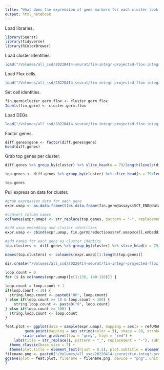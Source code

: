 ```yaml
---
title: "What does the expression of gene markers for each cluster look like?"
output: html_notebook
---
```


Load libraries.
```r
library(Seurat)
library(tidyverse)
library(RColorBrewer)
```

Load cluster identities.
```r
load("/Volumes/all_ssd/20220414-seurat/fin-integr-projected-flox-integr-res-0.0120/fin-END-projected-flox-END-3/cluster-per-cell-fin-END-3.Robj")
```

Load Flox cells.
```r
load("/Volumes/all_ssd/20220414-seurat/fin-integr-projected-flox-integr-res-0.0120/fin-END-projected-flox-END-3/fin-END-projected-flox-END-3.Robj")
```

Set cell identities. 
```r
fin.germ$cluster.germ.flox <- cluster.germ.flox
Idents(fin.germ) <- cluster.germ.flox
```

Load DEGs.
```r
load("/Volumes/all_ssd/20220414-seurat/fin-integr-projected-flox-integr-res-0.0120/fin-END-projected-flox-END-3/projected-diff-genes-fin-END-projected-flox-END-3.Robj")
```

Factor genes.
```r
diff.genes$gene <- factor(diff.genes$gene)
head(diff.genes)
```

Grab top genes per cluster.
```r
diff.genes %>% group_by(cluster) %>% slice_head(n = 79/length(levels(diff.genes$cluster))*2)

top.genes <- diff.genes %>% group_by(cluster) %>% slice_head(n = 79/length(levels(diff.genes$cluster))*2) %>% pull(gene)

top.genes
```

Pull expression data for cluster.
```r
#grab expression data for each gene
expr.umap <- as.data.frame(t(as.data.frame(fin.germ@assays$SCT_END@data[top.genes,])))

#convert column names
colnames(expr.umap) <- str_replace(top.genes, pattern = "-", replacement = "_")

#add umap embedding and cluster identities
expr.umap <- cbind(expr.umap, fin.germ@reductions$ref.umap@cell.embeddings)

#add names for each gene as cluster identity
top.clusters <- diff.genes %>% group_by(cluster) %>% slice_head(n = 79/length(levels(diff.genes$cluster))*2) %>% pull(cluster)

names(top.clusters) <- colnames(expr.umap)[1:length(top.genes)]

dir.create("/Volumes/all_ssd/20220414-seurat/fin-integr-projected-flox-integr-res-0.0120/fin-END-projected-flox-END-3/feat-plot-fin-END-projected-flox-END-3")
```

```r
loop.count = 0
for (i in colnames(expr.umap)[c(1:138, 140:156)]) {
  
loop.count = loop.count + 1
if(loop.count < 10) {
  string.loop.count <- paste0("00", loop.count)
} else if(loop.count >= 10 & loop.count < 100) {
    string.loop.count <- paste0("0", loop.count)
} else if(loop.count >= 100) {
  string.loop.count <- loop.count
}

feat.plot <- ggplot(data = sample(expr.umap), mapping = aes(x = refUMAP_1, y = refUMAP_2)) +
         geom_point(mapping = aes_string(color = i), shape = 20, stroke = 0, size = 0.5) +
        scale_color_gradient(low = "grey", high = "red") +
    labs(title = str_replace(i, pattern = "_", replacement = "-"), subtitle = "Endoderm, Nipbl FIN/+", x = "UMAP 1", y = "UMAP 2", color = "Norm\nUMI") +
  theme_classic(base_size = 7) +
  theme(plot.title = element_text(hjust = 0.5), plot.subtitle = element_text(hjust = 0.5), axis.line = element_blank(), axis.ticks = element_blank(), axis.text = element_blank(), legend.key.size = unit(7, "pt"))
filename.png <- paste0("/Volumes/all_ssd/20220414-seurat/fin-integr-projected-flox-integr-res-0.0120/fin-END-projected-flox-END-3/feat-plot-fin-END-projected-flox-END-3/", top.clusters[i], "-", string.loop.count, "-", str_replace(i, pattern = "_", replacement = "-"), "-feat-plot-fin-END-projected-flox-END-3.png")
ggsave(plot = feat.plot, filename = filename.png, device = "png", unit = "in", width = 3.5, height = 2.25)
}
```
